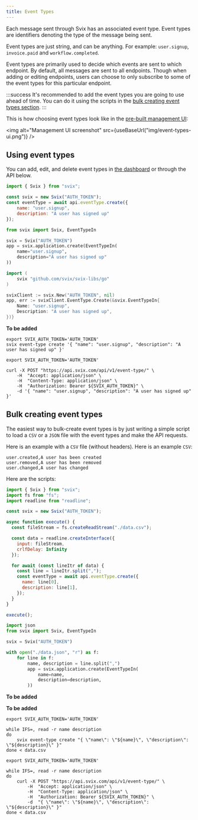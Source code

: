 ```yaml
---
title: Event Types
---
```



Each message sent through Svix has an associated event type.
Event types are identifiers denoting the type of the message being sent.

Event types are just string, and can be anything. For example: `user.signup`, `invoice.paid` and `workflow.completed`.

Event types are primarily used to decide which events are sent to which endpoint. By default, all messages are sent to all endpoints. Though when adding or editing endpoints, users can choose to only subscribe to some of the event types for this particular endpoint.

:::success
It's recommended to add the event types you are going to use ahead of time. You can do it using the scripts in the [bulk creating event types section](#bulk-creating-event-types).
:::

This is how choosing event types look like in the [pre-built management UI](management-ui.mdx):

<img alt="Management UI screenshot" src={useBaseUrl("img/event-types-ui.png")} />

## Using event types

You can add, edit, and delete event types in [the dashboard](https://dashboard.svix.com) or through the API below.


<CodeTabs>
<TabItem value="js">

```js
import { Svix } from "svix";

const svix = new Svix("AUTH_TOKEN");
const eventType = await api.eventType.create({
    name: "user.signup",
    description: "A user has signed up"
});
```

</TabItem>
<TabItem value="py">

```python
from svix import Svix, EventTypeIn

svix = Svix("AUTH_TOKEN")
app = svix.application.create(EventTypeIn(
    name="user.signup",
    description="A user has signed up"
))
```

</TabItem>
<TabItem value="go">

```go
import (
	svix "github.com/svix/svix-libs/go"
)

svixClient := svix.New("AUTH_TOKEN", nil)
app, err := svixClient.EventType.Create(&svix.EventTypeIn{
    Name: "user.signup",
    Description: "A user has signed up",
})}
```

</TabItem>
<TabItem value="java">

**To be added**

</TabItem>
<TabItem value="cli">

```shell
export SVIX_AUTH_TOKEN='AUTH_TOKEN'
svix event-type create '{ "name": "user.signup", "description": "A user has signed up" }'
```

</TabItem>
<TabItem value="curl">

```shell
export SVIX_AUTH_TOKEN='AUTH_TOKEN'

curl -X POST "https://api.svix.com/api/v1/event-type/" \
    -H  "Accept: application/json" \
    -H  "Content-Type: application/json" \
    -H  "Authorization: Bearer ${SVIX_AUTH_TOKEN}" \
    -d '{ "name": "user.signup", "description": "A user has signed up" }'
```

</TabItem>
</CodeTabs>


## Bulk creating event types

The easiest way to bulk-create event types is by just writing a simple script to load a `CSV` or a `JSON` file with the event types and make the API requests.

Here is an example with a `CSV` file (without headers). Here is an example `CSV`:

```
user.created,A user has been created
user.removed,A user has been removed
user.changed,A user has changed
```

Here are the scripts:

<CodeTabs>
<TabItem value="js">

```js
import { Svix } from "svix";
import fs from "fs";
import readline from "readline";

const svix = new Svix("AUTH_TOKEN");

async function execute() {
  const fileStream = fs.createReadStream("./data.csv");

  const data = readline.createInterface({
    input: fileStream,
    crlfDelay: Infinity
  });

  for await (const lineItr of data) {
    const line = lineItr.split(",");
    const eventType = await api.eventType.create({
      name: line[0],
      description: line[1],
    });
  }
}

execute();
```

</TabItem>
<TabItem value="py">

```python
import json
from svix import Svix, EventTypeIn

svix = Svix("AUTH_TOKEN")

with open("./data.json", "r") as f:
    for line in f:
        name, description = line.split(",")
        app = svix.application.create(EventTypeIn(
            name=name,
            description=description,
        ))
```

</TabItem>
<TabItem value="go">

**To be added**

</TabItem>
<TabItem value="java">

**To be added**

</TabItem>
<TabItem value="cli">

```shell
export SVIX_AUTH_TOKEN='AUTH_TOKEN'

while IFS=, read -r name description
do
    svix event-type create "{ \"name\": \"${name}\", \"description\": \"${description}\" }"
done < data.csv
```

</TabItem>
<TabItem value="curl">

```shell
export SVIX_AUTH_TOKEN='AUTH_TOKEN'

while IFS=, read -r name description
do
    curl -X POST "https://api.svix.com/api/v1/event-type/" \
        -H  "Accept: application/json" \
        -H  "Content-Type: application/json" \
        -H  "Authorization: Bearer ${SVIX_AUTH_TOKEN}" \
        -d  "{ \"name\": \"${name}\", \"description\": \"${description}\" }"
done < data.csv
```

</TabItem>
</CodeTabs>
